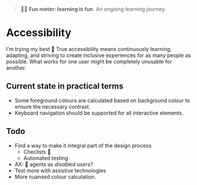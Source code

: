 
<Meta title="Foundations/Accessibility" />

> 🧑‍🎓 **Fun meter: learning is fun**. An ongoing learning journey.

# Accessibility

I'm trying my best 🫤 True accessibility means continuously learning,
adapting, and striving to create inclusive experiences for as many people as possible.
What works for one user might be completely unusable for another.

## Current state in practical terms

- Some foreground colours are calculated based on background colour to ensure the necessary contrast.
- Keyboard navigation should be supported for all interactive elements.

## Todo

- Find a way to make it integral part of the design process
  - Checlists 🤔
  - Automated testing 
- AX: 🤖 agents as _disabled_ users?
- Test more with assistive technologies
- More nuansed colour calculation.
